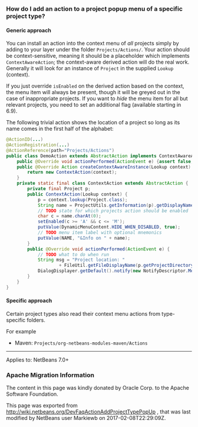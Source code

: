 <!--

    Licensed to the Apache Software Foundation (ASF) under one
    or more contributor license agreements.  See the NOTICE file
    distributed with this work for additional information
    regarding copyright ownership.  The ASF licenses this file
    to you under the Apache License, Version 2.0 (the
    "License"); you may not use this file except in compliance
    with the License.  You may obtain a copy of the License at

      http://www.apache.org/licenses/LICENSE-2.0

    Unless required by applicable law or agreed to in writing,
    software distributed under the License is distributed on an
    "AS IS" BASIS, WITHOUT WARRANTIES OR CONDITIONS OF ANY
    KIND, either express or implied.  See the License for the
    specific language governing permissions and limitations
    under the License.

-->

===How do I add an action to a project popup menu of a specific project type?===

====Generic approach====

You can install an action into the context menu of ''all'' projects simply by adding to your layer under the folder <tt>Projects/Actions/</tt>. Your action should be context-sensitive, meaning it should be a placeholder which implements <tt>ContextAwareAction</tt>; the context-aware derived action will do the real work. Generally it will look for an instance of <tt>Project</tt> in the supplied <tt>Lookup</tt> (context).

If you just override <tt>isEnabled</tt> on the derived action based on the context, the menu item will always be present, though it will be greyed out in the case of inappropriate projects. If you want to ''hide'' the menu item for all but relevant projects, you need to set an additional flag (available starting in 6.9).

The following trivial action shows the location of a project so long as its name comes in the first half of the alphabet:

<source lang="java">
@ActionID(...)
@ActionRegistration(...)
@ActionReference(path="Projects/Actions")
public class DemoAction extends AbstractAction implements ContextAwareAction {
    public @Override void actionPerformed(ActionEvent e) {assert false;}
    public @Override Action createContextAwareInstance(Lookup context) {
        return new ContextAction(context);
    }
    private static final class ContextAction extends AbstractAction {
        private final Project p;
        public ContextAction(Lookup context) {
            p = context.lookup(Project.class);
            String name = ProjectUtils.getInformation(p).getDisplayName();
            // TODO state for which projects action should be enabled
            char c = name.charAt(0);
            setEnabled(c >= 'A' && c <= 'M');
            putValue(DynamicMenuContent.HIDE_WHEN_DISABLED, true);
            // TODO menu item label with optional mnemonics
            putValue(NAME, "&Info on " + name);
        }
        public @Override void actionPerformed(ActionEvent e) {
            // TODO what to do when run
            String msg = "Project location: "
                    + FileUtil.getFileDisplayName(p.getProjectDirectory());
            DialogDisplayer.getDefault().notify(new NotifyDescriptor.Message(msg));
        }
    }
}
</source>

==== Specific approach====
Certain project types also read their context menu actions from type-specific folders.

For example 
<ul>
<li>Maven: <tt>Projects/org-netbeans-modules-maven/Actions</tt></li>
</ul>

----------

Applies to: NetBeans 7.0+

===Apache Migration Information===

The content in this page was kindly donated by Oracle Corp. to the
Apache Software Foundation.

This page was exported from http://wiki.netbeans.org/DevFaqActionAddProjectTypePopUp , 
that was last modified by NetBeans user Markiewb 
on 2017-02-08T22:29:09Z.

